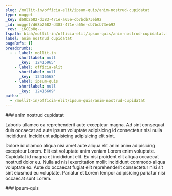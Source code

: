 ```yaml
---
slug: /mollit-in/officia-elit/ipsum-quis/anim-nostrud-cupidatat
type: nugget
_key: d68b2682-d383-471e-a65e-cb7bcb73eb92
_id: nugget/d68b2682-d383-471e-a65e-cb7bcb73eb92
_rev: _iKCEoHq--_
fspath: blah/mollit-in/officia-elit/ipsum-quis/anim-nostrud-cupidatat.md
label: anim nostrud cupidatat
pageRefs: {}
breadcrumbs:
  - - label: mollit-in
      shortlabel: null
      _key: '12415965'
    - label: officia-elit
      shortlabel: null
      _key: '12416568'
    - label: ipsum-quis
      shortlabel: null
      _key: '12416609'
paths:
  - /mollit-in/officia-elit/ipsum-quis/anim-nostrud-cupidatat
---
```


<NuggetArea>
<Nugget slug="/mollit-in/officia-elit/ipsum-quis/anim-nostrud-cupidatat" type="nugget" _key="d68b2682-d383-471e-a65e-cb7bcb73eb92" _id="nugget/d68b2682-d383-471e-a65e-cb7bcb73eb92" _rev="_iKCEoHq--_" fspath="blah/mollit-in/officia-elit/ipsum-quis/anim-nostrud-cupidatat.md" label="anim nostrud cupidatat" paths="/mollit-in/officia-elit/ipsum-quis/anim-nostrud-cupidatat">
<NuggetBody>
### anim nostrud cupidatat

Laboris ullamco ea reprehenderit aute excepteur magna. Ad sint consequat duis occaecat ad aute ipsum voluptate adipisicing id consectetur nisi nulla incididunt. Incididunt adipisicing adipisicing elit sint.

Dolore id ullamco aliqua nisi amet aute aliqua elit anim anim adipisicing excepteur Lorem. Elit est voluptate anim veniam Lorem enim voluptate. Cupidatat id magna et incididunt elit. Eu nisi proident elit aliqua occaecat nostrud dolor eu. Nulla ad nisi exercitation mollit incididunt commodo aliqua voluptate ex. Aute do occaecat fugiat elit reprehenderit consectetur nisi sit sint eiusmod eu voluptate. Pariatur et Lorem tempor adipisicing pariatur nisi occaecat sunt Lorem.

</NuggetBody>
<Breadcrumbs>
<Crumbs>
<Crumb _key="12415965" label="mollit-in" /><Crumb _key="12416568" label="officia-elit" /><Crumb _key="12416609" label="ipsum-quis" />
</Crumbs>
</Breadcrumbs>
</Nugget>

<NuggetsInbound>
</NuggetsInbound>
<NuggetsOutbound>
</NuggetsOutbound>
</NuggetArea>
<PassagesInbound>
<Passage direction="inbound" type="passage" _key="12416609" _id="passage/12416609" _rev="_iKCEoHq---" label="ipsum-quis" passage="ipsum-quis" fspath="blah/mollit-in/officia-elit/ipsum-quis" paths="/mollit-in/officia-elit/ipsum-quis" slug="/mollit-in/officia-elit/ipsum-quis">
<NuggetBody>
### ipsum-quis

</NuggetBody>
<Breadcrumbs>
<Crumbs>
<Crumb _key="12415965" label="mollit-in" /><Crumb _key="12416568" label="officia-elit" />
</Crumbs>
</Breadcrumbs>
</Passage>

</PassagesInbound>
<PassagesOutbound>
</PassagesOutbound>